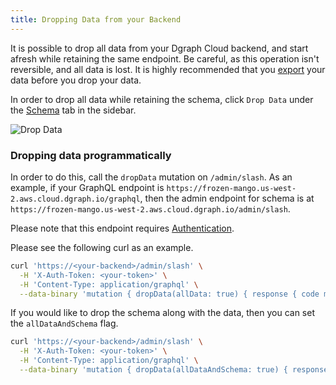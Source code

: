 ```yaml
---
title: Dropping Data from your Backend
---
```



<DgraphWIP />

It is possible to drop all data from your Dgraph Cloud backend, and start afresh
while retaining the same endpoint. Be careful, as this operation isn't
reversible, and all data is lost. It is highly recommended that you
[export](./import-export) your data before you drop your data.

In order to drop all data while retaining the schema, click `Drop Data` under
the [Schema](https://cloud.dgraph.io/_/schema) tab in the sidebar.

![Drop Data](/images/dgraph/cloud/drop-data.png)

### Dropping data programmatically

In order to do this, call the `dropData` mutation on `/admin/slash`. As an
example, if your GraphQL endpoint is
`https://frozen-mango.us-west-2.aws.cloud.dgraph.io/graphql`, then the admin
endpoint for schema is at
`https://frozen-mango.us-west-2.aws.cloud.dgraph.io/admin/slash`.

Please note that this endpoint requires
[Authentication](/dgraph/cloud/authentication).

Please see the following curl as an example.

```sh
curl 'https://<your-backend>/admin/slash' \
  -H 'X-Auth-Token: <your-token>' \
  -H 'Content-Type: application/graphql' \
  --data-binary 'mutation { dropData(allData: true) { response { code message } } }'
```

If you would like to drop the schema along with the data, then you can set the
`allDataAndSchema` flag.

```sh
curl 'https://<your-backend>/admin/slash' \
  -H 'X-Auth-Token: <your-token>' \
  -H 'Content-Type: application/graphql' \
  --data-binary 'mutation { dropData(allDataAndSchema: true) { response { code message } } }'
```
